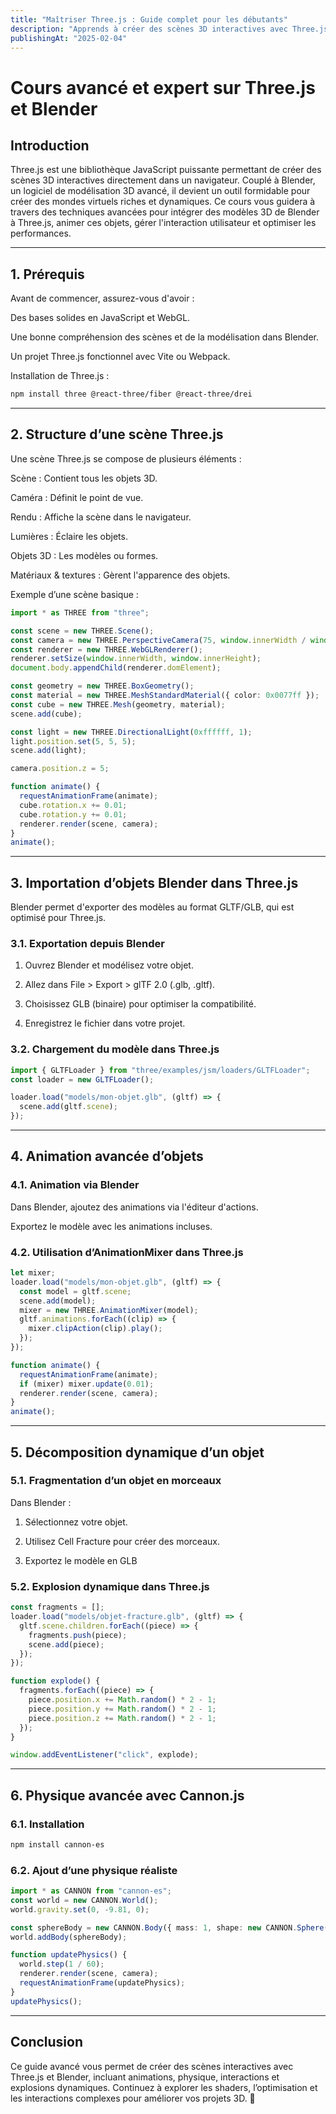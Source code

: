 ```yaml
---
title: "Maîtriser Three.js : Guide complet pour les débutants"
description: "Apprends à créer des scènes 3D interactives avec Three.js grâce à ce guide détaillé."
publishingAt: "2025-02-04"
---
```


# Cours avancé et expert sur Three.js et Blender

## Introduction

Three.js est une bibliothèque JavaScript puissante permettant de créer des scènes 3D interactives directement dans un navigateur. Couplé à Blender, un logiciel de modélisation 3D avancé, il devient un outil formidable pour créer des mondes virtuels riches et dynamiques. Ce cours vous guidera à travers des techniques avancées pour intégrer des modèles 3D de Blender à Three.js, animer ces objets, gérer l'interaction utilisateur et optimiser les performances.

---

## 1. Prérequis
Avant de commencer, assurez-vous d'avoir :

Des bases solides en JavaScript et WebGL.

Une bonne compréhension des scènes et de la modélisation dans Blender.

Un projet Three.js fonctionnel avec Vite ou Webpack.

Installation de Three.js :
```bash
npm install three @react-three/fiber @react-three/drei
```

---

## 2. Structure d’une scène Three.js
Une scène Three.js se compose de plusieurs éléments :

Scène : Contient tous les objets 3D.

Caméra : Définit le point de vue.

Rendu : Affiche la scène dans le navigateur.

Lumières : Éclaire les objets.

Objets 3D : Les modèles ou formes.

Matériaux & textures : Gèrent l'apparence des objets.

Exemple d’une scène basique :
```ts
import * as THREE from "three";

const scene = new THREE.Scene();
const camera = new THREE.PerspectiveCamera(75, window.innerWidth / window.innerHeight, 0.1, 1000);
const renderer = new THREE.WebGLRenderer();
renderer.setSize(window.innerWidth, window.innerHeight);
document.body.appendChild(renderer.domElement);

const geometry = new THREE.BoxGeometry();
const material = new THREE.MeshStandardMaterial({ color: 0x0077ff });
const cube = new THREE.Mesh(geometry, material);
scene.add(cube);

const light = new THREE.DirectionalLight(0xffffff, 1);
light.position.set(5, 5, 5);
scene.add(light);

camera.position.z = 5;

function animate() {
  requestAnimationFrame(animate);
  cube.rotation.x += 0.01;
  cube.rotation.y += 0.01;
  renderer.render(scene, camera);
}
animate();
```

---

## 3. Importation d’objets Blender dans Three.js
Blender permet d'exporter des modèles au format GLTF/GLB, qui est optimisé pour Three.js.

### 3.1. Exportation depuis Blender
1. Ouvrez Blender et modélisez votre objet.

2. Allez dans File > Export > glTF 2.0 (.glb, .gltf).

3. Choisissez GLB (binaire) pour optimiser la compatibilité.

4. Enregistrez le fichier dans votre projet.

### 3.2. Chargement du modèle dans Three.js
```ts
import { GLTFLoader } from "three/examples/jsm/loaders/GLTFLoader";
const loader = new GLTFLoader();

loader.load("models/mon-objet.glb", (gltf) => {
  scene.add(gltf.scene);
});
```
---

## 4. Animation avancée d’objets

### 4.1. Animation via Blender
Dans Blender, ajoutez des animations via l'éditeur d'actions.

Exportez le modèle avec les animations incluses.

### 4.2. Utilisation d’AnimationMixer dans Three.js
```ts
let mixer;
loader.load("models/mon-objet.glb", (gltf) => {
  const model = gltf.scene;
  scene.add(model);
  mixer = new THREE.AnimationMixer(model);
  gltf.animations.forEach((clip) => {
    mixer.clipAction(clip).play();
  });
});

function animate() {
  requestAnimationFrame(animate);
  if (mixer) mixer.update(0.01);
  renderer.render(scene, camera);
}
animate();
```
---

## 5. Décomposition dynamique d’un objet

### 5.1. Fragmentation d’un objet en morceaux
Dans Blender :

1. Sélectionnez votre objet.

2. Utilisez Cell Fracture pour créer des morceaux.

3. Exportez le modèle en GLB

### 5.2. Explosion dynamique dans Three.js
```ts
const fragments = [];
loader.load("models/objet-fracture.glb", (gltf) => {
  gltf.scene.children.forEach((piece) => {
    fragments.push(piece);
    scene.add(piece);
  });
});

function explode() {
  fragments.forEach((piece) => {
    piece.position.x += Math.random() * 2 - 1;
    piece.position.y += Math.random() * 2 - 1;
    piece.position.z += Math.random() * 2 - 1;
  });
}

window.addEventListener("click", explode);
```

---

## 6. Physique avancée avec Cannon.js

### 6.1. Installation
```bash
npm install cannon-es
```

### 6.2. Ajout d’une physique réaliste
```ts
import * as CANNON from "cannon-es";
const world = new CANNON.World();
world.gravity.set(0, -9.81, 0);

const sphereBody = new CANNON.Body({ mass: 1, shape: new CANNON.Sphere(1) });
world.addBody(sphereBody);

function updatePhysics() {
  world.step(1 / 60);
  renderer.render(scene, camera);
  requestAnimationFrame(updatePhysics);
}
updatePhysics();
```

---

## Conclusion
Ce guide avancé vous permet de créer des scènes interactives avec Three.js et Blender, incluant animations, physique, interactions et explosions dynamiques. Continuez à explorer les shaders, l’optimisation et les interactions complexes pour améliorer vos projets 3D. 🚀

```